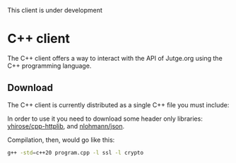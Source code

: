 
<Warning>This client is under development</Warning>

# C++ client

The C++ client offers a way to interact with the API of Jutge.org using the C++ programming language.

## Download

The C++ client is currently distributed as a single C++ file you must include:

<DownloadClientButton 
    href="/api/clients/cpp" filename="jutge_api_client.cpp" />

In order to use it you need to download some header only libraries: [yhirose/cpp-httplib](https://github.com/yhirose/cpp-httplib), and [nlohmann/json](https://github.com/nlohmann/json).

Compilation, then, would go like this:

```bash
g++ -std=c++20 program.cpp -l ssl -l crypto
```

